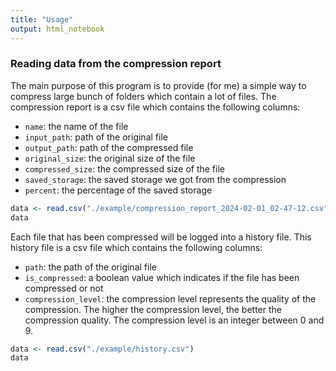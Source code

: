 ```yaml
---
title: "Usage"
output: html_notebook
---
```


### Reading data from the compression report
The main purpose of this program is to provide (for me) a simple way to compress large bunch of folders which contain a lot of files.
The compression report is a csv file which contains the following columns:

- `name`: the name of the file
- `input_path`: path of the original file
- `output_path`: path of the compressed file
- `original_size`: the original size of the file
- `compressed_size`: the compressed size of the file
- `saved_storage`: the saved storage we got from the compression
- `percent`: the percentage of the saved storage

```r
data <- read.csv("./example/compression_report_2024-02-01_02-47-12.csv")
data
```

Each file that has been compressed will be logged into a history file. This history file is a csv file which contains the following columns:

- `path`: the path of the original file
- `is_compressed`: a boolean value which indicates if the file has been compressed or not
- `compression_level`: the compression level represents the quality of the compression. The higher the compression level, the better the compression quality. The compression level is an integer between 0 and 9.

```r
data <- read.csv("./example/history.csv")
data
```